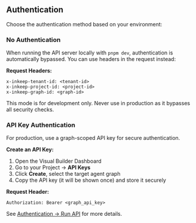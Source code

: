 ## Authentication

Choose the authentication method based on your environment:

<Tabs>
<Tab title="Development">

### No Authentication

When running the API server locally with `pnpm dev`, authentication is automatically bypassed. You can use headers in the request instead:

**Request Headers:**
```http
x-inkeep-tenant-id: <tenant-id>
x-inkeep-project-id: <project-id>
x-inkeep-graph-id: <graph-id>
```

<Warning>
This mode is for development only. Never use in production as it bypasses all security checks.
</Warning>

</Tab>

<Tab title="Production">

### API Key Authentication

For production, use a graph-scoped API key for secure authentication.

**Create an API Key:**
1. Open the Visual Builder Dashboard
2. Go to your Project → **API Keys**
3. Click **Create**, select the target agent graph
4. Copy the API key (it will be shown once) and store it securely

**Request Header:**
```http
Authorization: Bearer <graph_api_key>
```
</Tab>
</Tabs>

See [Authentication → Run API](/api-reference/authentication/run-api) for more details.